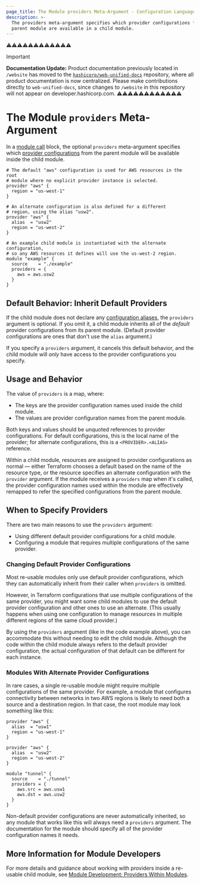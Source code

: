 ```yaml
---
page_title: The Module providers Meta-Argument - Configuration Language
description: >-
  The providers meta-argument specifies which provider configurations from a
  parent module are available in a child module.
---
```


⚠️⚠️⚠️⚠️⚠️⚠️⚠️⚠️⚠️⚠️⚠️⚠️
> [!IMPORTANT]  
> **Documentation Update:** Product documentation previously located in `/website` has moved to the [`hashicorp/web-unified-docs`](https://github.com/hashicorp/web-unified-docs) repository, where all product documentation is now centralized. Please make contributions directly to `web-unified-docs`, since changes to `/website` in this repository will not appear on developer.hashicorp.com.
⚠️⚠️⚠️⚠️⚠️⚠️⚠️⚠️⚠️⚠️⚠️⚠️


# The Module `providers` Meta-Argument

In a [module call](/terraform/language/modules/syntax) block, the
optional `providers` meta-argument specifies which
[provider configurations](/terraform/language/providers/configuration) from the parent
module will be available inside the child module.

```hcl
# The default "aws" configuration is used for AWS resources in the root
# module where no explicit provider instance is selected.
provider "aws" {
  region = "us-west-1"
}

# An alternate configuration is also defined for a different
# region, using the alias "usw2".
provider "aws" {
  alias  = "usw2"
  region = "us-west-2"
}

# An example child module is instantiated with the alternate configuration,
# so any AWS resources it defines will use the us-west-2 region.
module "example" {
  source    = "./example"
  providers = {
    aws = aws.usw2
  }
}
```

## Default Behavior: Inherit Default Providers

If the child module does not declare any [configuration aliases](/terraform/language/modules/develop/providers#provider-aliases-within-modules),
the `providers` argument is optional. If you omit it, a child module inherits
all of the _default_ provider configurations from its parent module. (Default
provider configurations are ones that don't use the `alias` argument.)

If you specify a `providers` argument, it cancels this default behavior, and the
child module will _only_ have access to the provider configurations you specify.

## Usage and Behavior

The value of `providers` is a map, where:

- The keys are the provider configuration names used inside the child module.
- The values are provider configuration names from the parent module.

Both keys and values should be unquoted references to provider configurations.
For default configurations, this is the local name of the provider; for
alternate configurations, this is a `<PROVIDER>.<ALIAS>` reference.

Within a child module, resources are assigned to provider configurations as
normal — either Terraform chooses a default based on the name of the resource
type, or the resource specifies an alternate configuration with the `provider`
argument. If the module receives a `providers` map when it's called, the
provider configuration names used within the module are effectively remapped to
refer the specified configurations from the parent module.

## When to Specify Providers

There are two main reasons to use the `providers` argument:

- Using different default provider configurations for a child module.
- Configuring a module that requires multiple configurations of the same provider.

### Changing Default Provider Configurations

Most re-usable modules only use default provider configurations, which they can
automatically inherit from their caller when `providers` is omitted.

However, in Terraform configurations that use multiple configurations of the
same provider, you might want some child modules to use the default provider
configuration and other ones to use an alternate. (This usually happens when
using one configuration to manage resources in multiple different regions of the
same cloud provider.)

By using the `providers` argument (like in the code example above), you can
accommodate this without needing to edit the child module. Although the code
within the child module always refers to the default provider configuration, the
actual configuration of that default can be different for each instance.

### Modules With Alternate Provider Configurations

In rare cases, a single re-usable module might require multiple configurations
of the same provider. For example, a module that configures connectivity between
networks in two AWS regions is likely to need both a source and a destination
region. In that case, the root module may look something like this:

```hcl
provider "aws" {
  alias  = "usw1"
  region = "us-west-1"
}

provider "aws" {
  alias  = "usw2"
  region = "us-west-2"
}

module "tunnel" {
  source    = "./tunnel"
  providers = {
    aws.src = aws.usw1
    aws.dst = aws.usw2
  }
}
```

Non-default provider configurations are never automatically inherited, so any
module that works like this will always need a `providers` argument. The
documentation for the module should specify all of the provider configuration
names it needs.

## More Information for Module Developers

For more details and guidance about working with providers inside a re-usable
child module, see
[Module Development: Providers Within Modules](/terraform/language/modules/develop/providers).
